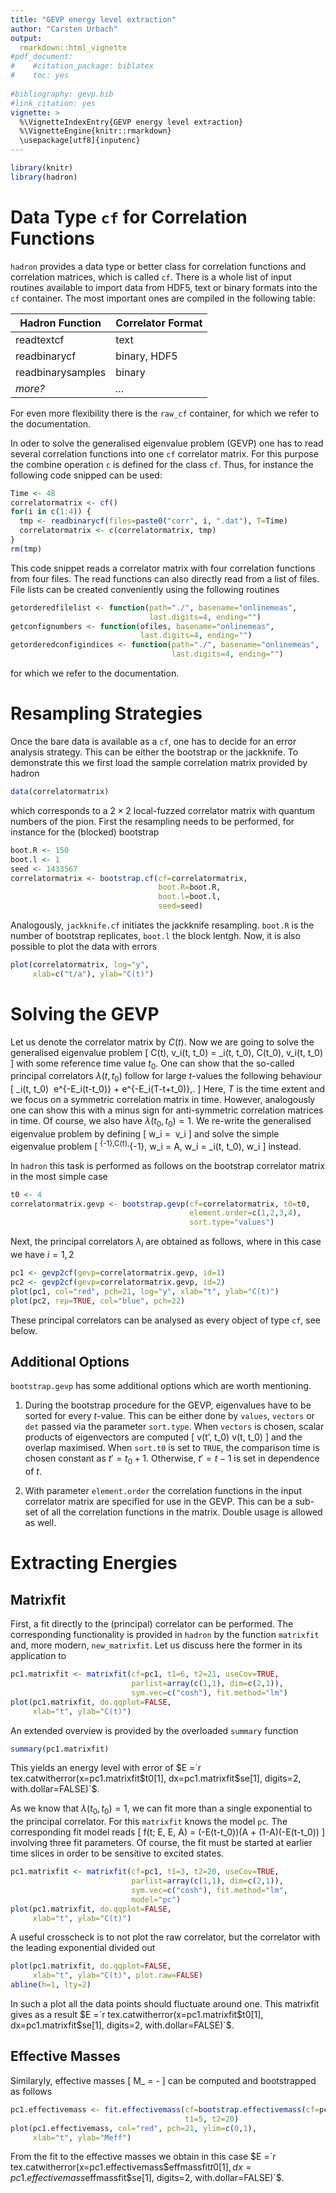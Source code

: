 ```yaml
---
title: "GEVP energy level extraction"
author: "Carsten Urbach"
output:
  rmarkdown::html_vignette
#pdf_document:
#    #citation_package: biblatex
#    toc: yes
    
#bibliography: gevp.bib
#link_citation: yes
vignette: >
  %\VignetteIndexEntry{GEVP energy level extraction}
  %\VignetteEngine{knitr::rmarkdown}
  \usepackage[utf8]{inputenc}
---
```


```r
library(knitr)
library(hadron)
```

# Data Type `cf` for Correlation Functions

`hadron` provides a data type or better class for correlation
functions and correlation matrices, which is called `cf`. There
is a whole list of input
routines available to import data from HDF5, text or binary formats
into the `cf` container. The most important ones are compiled
in the following table:

Hadron Function | Correlator Format
--- | ---
readtextcf | text
readbinarycf | binary, HDF5
readbinarysamples | binary
*more?* | *...*

For even more flexibility there is the `raw_cf` container, for
which we refer to the documentation. 

In oder to solve the generalised eigenvalue problem (GEVP) one has to
read several correlation functions into one `cf` correlator
matrix. For this purpose the combine operation `c` is defined
for the class `cf`. Thus, for instance the following code
snipped can be used:

```r
Time <- 48
correlatormatrix <- cf()
for(i in c(1:4)) {
  tmp <- readbinarycf(files=paste0("corr", i, ".dat"), T=Time)
  correlatormatrix <- c(correlatormatrix, tmp)
}
rm(tmp)
```

This code snippet reads a correlator matrix with four correlation
functions from four files. The read functions can also directly read
from a list of files. File lists can be created conveniently using the
following routines 

```r
getorderedfilelist <- function(path="./", basename="onlinemeas",
                               last.digits=4, ending="")
getconfignumbers <- function(ofiles, basename="onlinemeas",
                             last.digits=4, ending="")
getorderedconfigindices <- function(path="./", basename="onlinemeas",
                                    last.digits=4, ending="")
```

for which we refer to the documentation. 

# Resampling Strategies

Once the bare data is available as a `cf`, one has to decide
for an error analysis strategy. This can be either the bootstrap or
the jackknife. To demonstrate this we first load the sample
correlation matrix provided by hadron

```r
data(correlatormatrix)
```

which corresponds to a $2\times 2$ local-fuzzed correlator matrix with
quantum numbers of the pion.
First the resampling needs to be performed, for instance for the
(blocked) bootstrap

```r
boot.R <- 150
boot.l <- 1
seed <- 1433567
correlatormatrix <- bootstrap.cf(cf=correlatormatrix,
                                 boot.R=boot.R,
                                 boot.l=boot.l,
                                 seed=seed)
```

Analogously, `jackknife.cf` initiates the jackknife
resampling. `boot.R` is the number of bootstrap replicates,
`boot.l` the block lentgh. Now, it is also possible to plot the
data with errors 

```r
plot(correlatormatrix, log="y",
     xlab=c("t/a"), ylab="C(t)")
```

# Solving the GEVP

Let us denote the correlator matrix by $C(t)$. Now we are going to
solve the generalised eigenvalue problem
\[
C(t)\, v_i(t, t_0)\ =\ \lambda_i(t, t_0)\, C(t_0)\, v_i(t, t_0)
\]
with some reference time value $t_0$. One can show that the so-called
principal correlators $\lambda(t, t_0)$ follow for large $t$-values
the following behaviour
\[
\lambda_i(t, t_0)\ \propto\ e^{-E_i(t-t_0)} + e^{-E_i(T-t+t_0)}\,.
\]
Here, $T$ is the time extent and we focus on a symmetric correlation
matrix in time. However, analogously one can show this with a minus
sign for anti-symmetric correlation matrices in time. Of course, we
also have $\lambda(t_0, t_0) = 1$. We re-write the generalised
eigenvalue problem by defining
\[
w_i\ =\ \sqrt{C(t_0)} v_i
\]
and solve the simple eigenvalue problem
\[
\sqrt{C(t_0)}^{-1}\,C(t)\,\sqrt{C(t_0)}^{-1}\, w_i\ =\ A\, w_i\ =\ \lambda_i(t, t_0)\, w_i
\]
instead.

In `hadron` this task is performed as follows on the bootstrap
correlator matrix in the most simple case

```r
t0 <- 4
correlatormatrix.gevp <- bootstrap.gevp(cf=correlatormatrix, t0=t0,
                                        element.order=c(1,2,3,4),
                                        sort.type="values")
```

Next, the principal correlators $\lambda_i$ are obtained as follows,
where in this case we have $i=1,2$

```r
pc1 <- gevp2cf(gevp=correlatormatrix.gevp, id=1)
pc2 <- gevp2cf(gevp=correlatormatrix.gevp, id=2)
plot(pc1, col="red", pch=21, log="y", xlab="t", ylab="C(t)")
plot(pc2, rep=TRUE, col="blue", pch=22)
```

These principal correlators can be analysed as every object of type
`cf`, see below. 

## Additional Options

`bootstrap.gevp` has some additional options which are worth
mentioning.

1. During the bootstrap procedure for the GEVP, eigenvalues have to be
   sorted for every $t$-value. This can be either done by
   `values`, `vectors` or `det` passed via the
   parameter `sort.type`. When `vectors` is chosen,
   scalar products of eigenvectors are computed
   \[
   v(t', t_0) \cdot v(t, t_0)
   \]
   and the overlap maximised. When `sort.t0` is set to
   `TRUE`, the comparison time is chosen constant as
   $t'=t_0+1$. Otherwise, $t'=t-1$ is set in dependence of $t$. 

2. With parameter `element.order` the correlation functions in
   the input correlator matrix are specified for use in the GEVP. This
   can be a sub-set of all the correlation functions in the
   matrix. Double usage is allowed as well.
   

# Extracting Energies

## Matrixfit

First, a fit directly to the (principal) correlator can be
performed. The corresponding functionality is provided in
`hadron` by the function `matrixfit` and, more modern,
`new_matrixfit`. Let us discuss here the former in its
application to

```r
pc1.matrixfit <- matrixfit(cf=pc1, t1=6, t2=21, useCov=TRUE,
                           parlist=array(c(1,1), dim=c(2,1)),
                           sym.vec=c("cosh"), fit.method="lm")
plot(pc1.matrixfit, do.qqplot=FALSE,
     xlab="t", ylab="C(t)")
```

An extended overview is provided by the overloaded `summary`
function

```r
summary(pc1.matrixfit)
```

This yields an energy level with error of
$E =`r tex.catwitherror(x=pc1.matrixfit$t0[1], dx=pc1.matrixfit$se[1], digits=2, with.dollar=FALSE)`$.

As we know that $\lambda(t_0, t_0)=1$, we can fit more than a single
exponential to the principal correlator. For this `matrixfit`
knows the model `pc`. The corresponding fit model reads
\[
f(t; E, \Delta E, A)\ =\ \exp(-E(t-t_0))(A + (1-A)\exp(-\Delta E(t-t_0))
\]
involving three fit parameters. Of course, the fit must be started at
earlier time slices in order to be sensitive to excited states.

```r
pc1.matrixfit <- matrixfit(cf=pc1, t1=3, t2=20, useCov=TRUE,
                           parlist=array(c(1,1), dim=c(2,1)),
                           sym.vec=c("cosh"), fit.method="lm",
                           model="pc")
plot(pc1.matrixfit, do.qqplot=FALSE,
     xlab="t", ylab="C(t)")
```

A useful crosscheck is to not plot the raw correlator, but the
correlator with the leading exponential divided out

```r
plot(pc1.matrixfit, do.qqplot=FALSE,
     xlab="t", ylab="C(t)", plot.raw=FALSE)
abline(h=1, lty=2)
```

In such a plot all the data points should fluctuate around one. 
This matrixfit gives as a result
$E =`r tex.catwitherror(x=pc1.matrixfit$t0[1], dx=pc1.matrixfit$se[1], digits=2, with.dollar=FALSE)`$.


## Effective Masses

Similaryly, effective masses
\[
M_\mathrm{eff}\ =\ -\log\frac{C(t)}{C(t+1)}
\]
can be computed and bootstrapped as follows

```r
pc1.effectivemass <- fit.effectivemass(cf=bootstrap.effectivemass(cf=pc1),
                                       t1=5, t2=20)
plot(pc1.effectivemass, col="red", pch=21, ylim=c(0,1),
     xlab="t", ylab="Meff")
```

From the fit to the effective masses we obtain in this case
$E =`r tex.catwitherror(x=pc1.effectivemass$effmassfit$t0[1], dx=pc1.effectivemass$effmassfit$se[1], digits=2, with.dollar=FALSE)`$.

